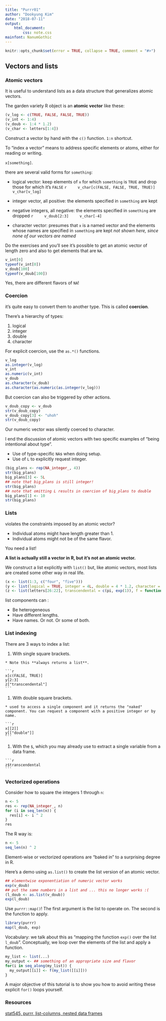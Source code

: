```yaml
---
title: "Purrr01"
author: "Dookyung Kim"
date: "2018-07-11"
output: 
    html_document:
        css: note.css
mainfont: NanumGothic
---
```


```r
knitr::opts_chunk$set(error = TRUE, collapse = TRUE, comment = "#>")
```

## Vectors and lists

### Atomic vectors

It is useful to understand lists as a data structure that generalizes atomic vectors. 

The garden variety R object is an **atomic vector** like these:

```r
(v_log <- c(TRUE, FALSE, FALSE, TRUE))
(v_int <- 1:4)
(v_doub <- 1:4 * 1.2)
(v_char <- letters[1:4])
```


Construct a vector by hand with the `c()` function. 
`1:n` shortcut.

To "index a vector" means to address specific elements or atoms, either for reading or writing. 

`x[something]`. 

there are several valid forms for `something`:

  * logical vector: keep elements of `x` for which `something` is `TRUE` and drop those for which it's `FALSE`
    ```r
    v_char[c(FALSE, FALSE, TRUE, TRUE)]
    v_char[v_log]
    ```

  * integer vector, all positive: the elements specified in `something` are kept

  * negative integers, all negative: the elements specified in `something` are dropped
    ```r
    v_doub[2:3]
    v_char[-4]
    ```

  * character vector: presumes that `x` is a named vector and the elements whose names are specified in `something` are kept *not shown here, since none of our vectors are named*


Do the exercises and you'll see it's possible to get an atomic vector of length zero and also to get elements that are `NA`. 

```r
v_int[0]
typeof(v_int[0])
v_doub[100]
typeof(v_doub[100])
```

Yes, there are different flavors of `NA`!

### Coercion

it's quite easy to convert them to another type. This is called **coercion**. 

There's a hierarchy of types: 

1. logical
2. integer
3. double
4. character

For explicit coercion, use the `as.*()` functions.

```r
v_log
as.integer(v_log)
v_int
as.numeric(v_int)
v_doub
as.character(v_doub)
as.character(as.numeric(as.integer(v_log)))
```

But coercion can also be triggered by other actions.

```r
v_doub_copy <- v_doub
str(v_doub_copy)
v_doub_copy[3] <- "uhoh"
str(v_doub_copy)
```

Our numeric vector was silently coerced to character. 

I end the discussion of atomic vectors with two specific examples of "being intentional about type".

  * Use of type-specific `NA`s when doing setup.
  * Use of `L` to explicitly request integer. 

```r
(big_plans <- rep(NA_integer_, 4))
str(big_plans)
big_plans[3] <- 5L
## note that big_plans is still integer!
str(big_plans)
## note that omitting L results in coercion of big_plans to double
big_plans[1] <- 10
str(big_plans)
```

### Lists

violates the constraints imposed by an atomic vector? 

  * Individual atoms might have length greater than 1.
  * Individual atoms might not be of the same flavor.
  
You need a list!

**A list is actually still a vector in R, but it's not an atomic vector.** 

We construct a list explicitly with `list()` but, like atomic vectors, most lists are created some other way in real life.

```r
(x <- list(1:3, c("four", "five")))
(y <- list(logical = TRUE, integer = 4L, double = 4 * 1.2, character = "character"))
(z <- list(letters[26:22], transcendental = c(pi, exp(1)), f = function(x) x^2))
```

list components can : 

  * Be heterogeneous
  * Have different lengths.
  * Have names. Or not. Or some of both.


### List indexing

There are 3 ways to index a list:

  1. With single square brackets. 
  
    * Note this **always returns a list**.
    
    ```r
    x[c(FALSE, TRUE)]
    y[2:3]
    z["transcendental"]
    ```

  1. With double square brackets. 
  
    * used to access a single component and it returns the "naked" component. You can request a component with a positive integer or by name.
    
    ```r
    x[[2]]
    y[["double"]]
    ```

  1. With the `$`, which you may already use to extract a single variable from a data frame. 
  
    ```r
    z$transcendental
    ```

### Vectorized operations

Consider how to square the integers 1 through `n`:

```r
n <- 5
res <- rep(NA_integer_, n) 
for (i in seq_len(n)) {
  res[i] <- i ^ 2
}
res
```

The R way is:

```r
n <- 5
seq_len(n) ^ 2
```

Element-wise or vectorized operations are "baked in" to a surprising degree in R. 

Here's a demo using `as.list()` to create the list version of an atomic vector.

```r
## elementwise exponentiation of numeric vector works
exp(v_doub)
## put the same numbers in a list and ... this no longer works :(
(l_doub <- as.list(v_doub))
exp(l_doub)
```

Use `purrr::map()`! The first argument is the list to operate on. The second is the function to apply.

```r
library(purrr)
map(l_doub, exp)
```

Vocabulary: we talk about this as "mapping the function `exp()` over the list `l_doub`". Conceptually, we loop over the elements of the list and apply a function.

```r
my_list <- list(...)
my_output <- ## something of an appropriate size and flavor
for(i in seq_along(my_list)) {
  my_output[[i]] <- f(my_list([[i]]))
}
```

A major objective of this tutorial is to show you how to avoid writing these explicit `for()` loops yourself.



### Resources

[stat545, purrr, list-columns, nested data frames ](http://stat545.com/cm103_list-inspection-mapping.html)